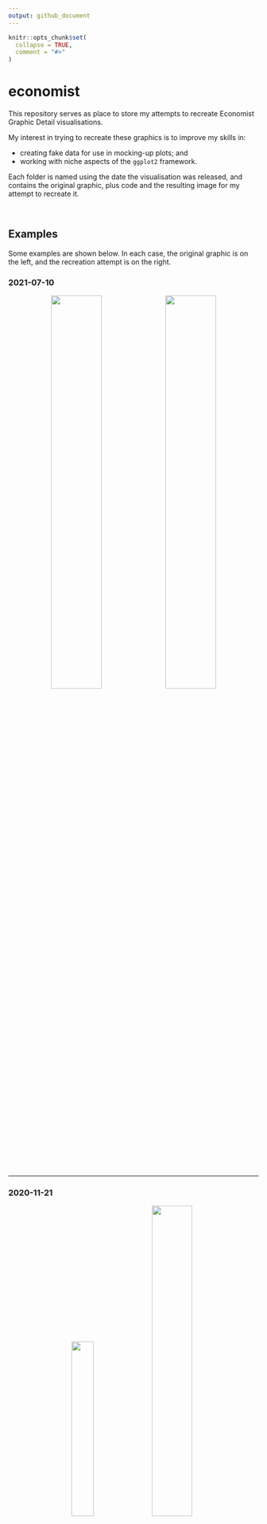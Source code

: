 ```yaml
---
output: github_document
---
```


<!-- README.md is generated from README.Rmd. Please edit that file -->

```r
knitr::opts_chunk$set(
  collapse = TRUE,
  comment = "#>"
)
```

# economist

This repository serves as place to store my attempts to recreate
Economist Graphic Detail visualisations.

My interest in trying to recreate these graphics is to improve my skills
in:

-   creating fake data for use in mocking-up plots; and
-   working with niche aspects of the `ggplot2` framework.

Each folder is named using the date the visualisation was released, and contains the original graphic, plus code and the resulting image for my attempt to recreate it.

<br>

## Examples

Some examples are shown below. In each case, the original graphic is on the left, and the recreation attempt is on the right.


### 2021-07-10

<div style="text-align:center">

<img src="2021_07_10/2021_07_10_Elections_Pandemic_Real.jpg" align = "centre" width="45%"></img> <img src="2021_07_10/2021_07_10_Elections_Pandemic_Attempt.png" align = "centre" width="45%"></img>
</div>

<hr>

### 2020-11-21

<div style="text-align:center">

<img src="2020_11_21/2020_11_21_Us_Them_Real.png" width="30%"></img> <img src="2020_11_21/2020_11_21_Us_Them_Attempt.png" width="40%"></img>


</div>
